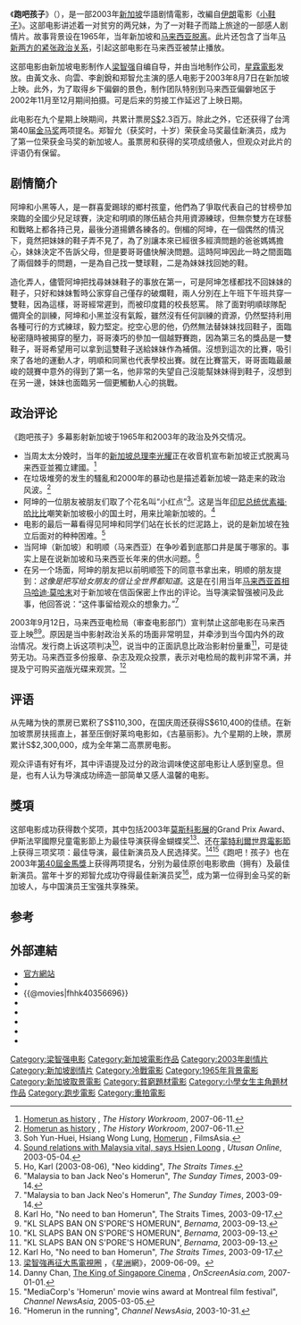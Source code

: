 {{Infobox Film
| name               = 跑吧孩子
| original_name      = {{lang|en|Homerun}}
| image              = 
| caption            = 
| director           = [[梁智强|梁智强]]
| producer           = 陈佩然<br>何永霖
| producer_2         = 區綺媚
| writer             = 梁智强
| story              = 梁智强
| starring           = 黃文永<br>[[向雲|向雲]]<br>[[洪賜健|洪賜健]]<br>[[李創銳|李創銳]]<br>[[郑智允|郑智允]]
| music              = Redwan Ali<br>李毅
| cinematography     = 曾慶明
| editing            = 洪良木
| production_company = 星霖电影
| distributor        = 
| released           = {{SIN}}：2003年8月7日
| runtime            = 108 分鐘
| country            = {{新加坡電影}}
| language           = [[华语|华语]]、[[英語|英語]]
| budget             = S$ 1.5百万<ref>[https://web.archive.org/web/20070213080343/http://www.sfc.org.sg/docs/1991to2006.pdf LIST OF SINGAPORE MOVIES (1991-2006)]</ref>
| gross              = S$ 2.3百万<ref>"Local movie 'Homerun' season to end on 8 October after successful 9-week run", ''Channel NewsAsia'', 2003-10-03.</ref>
}}
《'''跑吧孩子'''》（{{lang-en|'''Homerun'''}}），是一部2003年[[新加坡|新加坡]]华語剧情電影，改編自[[伊朗|伊朗]]電影《[[小鞋子|小鞋子]]》。这部电影讲述着一对贫穷的两兄妹，为了一对鞋子而踏上旅途的一部感人剧情片。故事背景设在1965年，当年新加坡和[[马来西亚|马来西亚]][[新加坡历史|脱离]]。此片还包含了当年[[新加坡外交|马新两方的紧张政治关系]]，引起这部电影在马来西亚被禁止播放。

这部电影由新加坡电影制作人[[梁智强|梁智强]]自编自导，并由当地制作公司，[[星霖电影|星霖電影]]发放。由黃文永、向雲、李創銳和郑智允主演的感人电影于2003年8月7日在新加坡上映。此外，为了取得乡下偏僻的景色，制作团队特别到马来西亚偏僻地区于2002年11月至12月期间拍摄。可是后来的剪接工作延迟了上映日期。

此电影在九个星期上映期间，共累计票房[[新加坡元|S$]]2.3百万。除此之外，它还获得了台湾第40届[[金马奖|金马奖]]两项提名。郑智允（获奖时，十岁）荣获金马奖最佳新演员，成为了第一位荣获金马奖的新加坡人。虽票房和获得的奖项成绩傲人，但观众对此片的评语仍有保留。

==剧情簡介==
阿坤和小黑等人，是一群喜愛踢球的鄉村孩童，他們為了爭取代表自己的甘榜參加來臨的全國少兒足球賽，決定和明順的隊伍結合共用資源練球，但無奈雙方在球藝和戰略上都各持己見，最後分道揚鑣各練各的。倒楣的阿坤，在一個偶然的情況下，竟然把妹妹的鞋子弄不見了，為了別讓本來已經很多經濟問題的爸爸媽媽擔心，妹妹決定不告訴父母，但是要哥哥儘快解決問題。這時阿坤因此一時之間面臨了兩個棘手的問題，一是為自己找一雙球鞋，二是為妹妹找回她的鞋。 

造化弄人，儘管阿坤把找尋妹妹鞋子的事放在第一，可是阿坤怎樣都找不回妹妹的鞋子，只好和妹妹暫時公家穿自己僅存的破爛鞋，兩人分別在上午班下午班共穿一雙鞋，因為這樣，哥哥經常遲到，而被印度籍的校長怒罵。 除了面對明順球隊配備齊全的訓練，阿坤和小黑並沒有氣餒，雖然沒有任何訓練的資源，仍然堅持利用各種可行的方式練球，毅力堅定。挖空心思的他，仍然無法替妹妹找回鞋子，面臨秘密隨時被揭穿的壓力，哥哥湊巧的參加一個越野賽跑，因為第三名的獎品是一雙鞋子，哥哥希望用可以拿到這雙鞋子送給妹妹作為補償。沒想到這次的比賽，吸引來了各地的運動人才，明順和同黨也代表學校出賽。就在比賽當天，哥哥面臨最嚴峻的競賽中意外的得到了第一名，他非常的失望自己沒能幫妹妹得到鞋子，沒想到在另一邊，妹妹也面臨另一個更觸動人心的挑戰。

==政治评论==
《跑吧孩子》多幕影射新加坡于1965年和2003年的政治及外交情况。
* 当周太太分娩时，当年的[[新加坡总理|新加坡总理]][[李光耀|李光耀]]正在收音机宣布新加坡正式脱离马来西亚並獨立建國。<ref>[http://historyworkroom.com/?p=23  Homerun as history] {{webarchive|url=https://web.archive.org/web/20070929033015/http://historyworkroom.com/?p=23 |date=2007-09-29 }}, ''The History Workroom'', 2007-06-11.</ref>
* 在垃圾堆旁的发生的騷亂和2000年的暴动也是描述着新加坡一路走来的政治风波。<ref>[http://historyworkroom.com/?p=23  Homerun as history] {{webarchive|url=https://web.archive.org/web/20070929033015/http://historyworkroom.com/?p=23 |date=2007-09-29 }}, ''The History Workroom'', 2007-06-11.</ref>
* 阿坤的一位朋友被朋友们取了个花名叫“小红点”<ref>Soh Yun-Huei, Hsiang Wong Lung, [http://www.filmsasia.net/gpage155.html Homerun] {{Wayback|url=http://www.filmsasia.net/gpage155.html |date=20120427032402 }}, FilmsAsia.</ref>。这是当年[[印尼总统|印尼总统]][[优素福·哈比比|优素福·哈比比]]嘲笑新加坡极小的国土时，用来比喻新加坡的。<ref>[http://pgoh13.free.fr/spore_vital.html Sound relations with Malaysia vital, says Hsien Loong] {{Webarchive|url=https://archive.today/20120712101417/http://pgoh13.com/spore_vital.php |date=2012-07-12 }}, ''Utusan Online'', 2003-05-04.</ref>
* 电影的最后一幕看得见阿坤和同学们站在长长的烂泥路上，说的是新加坡在独立后面对的种种困难。<ref>Ho, Karl (2003-08-06), "Neo kidding", ''The Straits Times''. </ref>
* 当阿坤（新加坡）和明顺（马来西亚）在争吵着到底那口井是属于哪家的。事实上是在说新加坡和马来西亚长年来的供水问题。<ref>"Malaysia to ban Jack Neo's Homerun", ''The Sunday Times'', 2003-09-14.</ref>
* 在另一个场面，阿坤的朋友把以前明顺签下的同意书拿出来，明顺的朋友提到：''这像是把写给女朋友的信让全世界都知道''。这是在引用当年[[马来西亚首相|马来西亚首相]][[马哈迪·莫哈末|马哈迪·莫哈末]]对于新加坡在信函保密上作出的评论。当导演梁智强被问及此事，他回答说：“这件事留给观众的想象力。”<ref>"Malaysia to ban Jack Neo's Homerun", ''The Sunday Times'', 2003-09-14.</ref>

2003年9月12日，马来西亚电检局（审查电影部门）宣判禁止这部电影在马来西亚上映<ref>Karl Ho, "No need to ban Homerun", The Straits Times, 2003-09-17.</ref><ref>"KL SLAPS BAN ON S'PORE'S HOMERUN", ''Bernama'', 2003-09-13.</ref>。原因是当中影射政治关系的场面非常明显，并牵涉到当今国内外的政治情况。发行商上诉这项判决<ref>"KL SLAPS BAN ON S'PORE'S HOMERUN", ''Bernama'', 2003-09-13.</ref>，说当中的正面訊息比政治影射份量重<ref>"KL SLAPS BAN ON S'PORE'S HOMERUN", ''Bernama'', 2003-09-13.</ref>，可是徒劳无功。马来西亚多份报章、杂志及观众投票，表示对电检局的裁判非常不满，并提及宁可购买盗版光碟来观赏。<ref>Karl Ho, "No need to ban Homerun", ''The Straits Times'', 2003-09-17.</ref>

==评语==
从先睹为快的票房已累积了S$110,300，在国庆周还获得S$610,400的佳绩。在新加坡票房扶摇直上，甚至压倒好莱坞电影如，《古墓丽影》。九个星期的上映，票房累计S$2,300,000，成为全年第二高票房电影。

观众评语有好有坏，其中评语提及过分的政治调味使这部电影让人感到窒息。但是，也有人认为导演成功缔造一部简单又感人温馨的电影。

==獎項==
这部电影成功获得数个奖项，其中包括2003年[[莫斯科影展|莫斯科影展]]的Grand Prix Award、伊斯法罕國際兒童電影節上为最佳导演获得金蝴蝶奖<ref>[http://ent.sinchew-i.com/node/14605 梁智強再征大馬電視圈] {{Wayback|url=http://ent.sinchew-i.com/node/14605 |date=20090628215637 }}，《[[星洲日報|星洲]]網》，2009-06-09。</ref>、还在[[蒙特利爾世界電影節|蒙特利爾世界電影節]]上获得三项奖项：最佳导演，最佳新演员及人民选择奖。<ref>Danny Chan, [http://www.onscreenasia.com/article-589-thekingofsingaporecinema-onscreenasia.html The King of Singapore Cinema] {{webarchive|url=https://web.archive.org/web/20120210103059/http://www.onscreenasia.com/article-589-thekingofsingaporecinema-onscreenasia.html |date=2012-02-10 }}, ''OnScreenAsia.com'', 2007-01-01.</ref><ref>"MediaCorp's 'Homerun' movie wins award at Montreal film festival", ''Channel NewsAsia'', 2005-03-05.</ref>《跑吧！孩子》也在2003年[[第40屆金馬獎|第40屆金馬獎]]上获得两项提名，分别为最佳原创电影歌曲（拥有）及最佳新演员。當年十岁的郑智允成功夺得最佳新演员奖<ref> "Homerun in the running", ''Channel NewsAsia'', 2003-10-31.</ref>，成为第一位得到金马奖的新加坡人，与中国演员王宝强共享殊荣。

==参考==
<references/>

==外部連結==
*[https://archive.is/20060719022158/http://www.homerunthemovie.com.sg/eng/index.asp 官方網站]
*{{hkmdb title|14559}}
*{{@movies|fhhk40356696}}
*{{douban}}
*{{Mtime|15457}}
*{{Amg movie|303922}}
*{{rotten-tomatoes|pao_ba_hai_zi}}
*{{imdb title|0356696}}

{{梁智强}}
{{Authority control}}
[[Category:梁智强电影|Category:梁智强电影]]
[[Category:新加坡電影作品|Category:新加坡電影作品]]
[[Category:2003年剧情片|Category:2003年剧情片]]
[[Category:新加坡剧情片|Category:新加坡剧情片]]
[[Category:冷戰電影|Category:冷戰電影]]
[[Category:1965年背景電影|Category:1965年背景電影]]
[[Category:新加坡取景電影|Category:新加坡取景電影]]
[[Category:貧窮題材電影|Category:貧窮題材電影]]
[[Category:小學女生主角題材作品|Category:小學女生主角題材作品]]
[[Category:跑步電影|Category:跑步電影]]
[[Category:重拍電影|Category:重拍電影]]